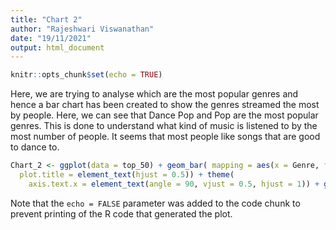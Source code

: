 ```yaml
---
title: "Chart 2"
author: "Rajeshwari Viswanathan"
date: "19/11/2021"
output: html_document
---
```


```r
knitr::opts_chunk$set(echo = TRUE)
```


Here, we are trying to analyse which are the most popular genres and hence a bar chart has been created to show the genres streamed the most by people. Here, we can see that Dance Pop and Pop are the most popular genres. This is done to understand what kind of music is listened to by the most number of people. It seems that most people like songs that are good to dance to. 

```r
Chart_2 <- ggplot(data = top_50) + geom_bar( mapping = aes(x = Genre, fill = "#FF6666" )) + theme(
  plot.title = element_text(hjust = 0.5)) + theme(
    axis.text.x = element_text(angle = 90, vjust = 0.5, hjust = 1)) + ggtitle("Most popular Genres")


```

Note that the `echo = FALSE` parameter was added to the code chunk to prevent printing of the R code that generated the plot.
